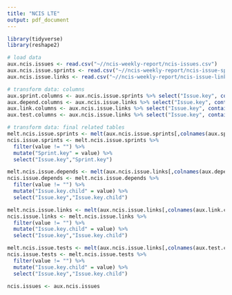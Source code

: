```yaml
---
title: "NCIS LTE"
output: pdf_document
---
```


```r
library(tidyverse)
library(reshape2)

# load data
aux.ncis.issues <- read.csv("~//ncis-weekly-report/ncis-issues.csv")
aux.ncis.issue.sprints <- read.csv("~//ncis-weekly-report/ncis-issue-sprints.csv")
aux.ncis.issue.links <- read.csv("~//ncis-weekly-report/ncis-issue-links.csv")

# transform data: columns
aux.sprint.columns <- aux.ncis.issue.sprints %>% select("Issue.key", contains('Sprint')) %>% head(0)
aux.depend.columns <- aux.ncis.issue.links %>% select("Issue.key", contains('Outward.issue.link..Depend')) %>% head(0)
aux.link.columns <- aux.ncis.issue.links %>% select("Issue.key", contains('Outward.issue.link..Links')) %>% head(0)
aux.test.columns <- aux.ncis.issue.links %>% select("Issue.key", contains('Outward.issue.link..Test.Case')) %>% head(0)

# transform data: final related tables
melt.ncis.issue.sprints <- melt(aux.ncis.issue.sprints[,colnames(aux.sprint.columns)],id.vars = 1)
ncis.issue.sprints <- melt.ncis.issue.sprints %>% 
  filter(value != "") %>% 
  mutate("Sprint.key" = value) %>%
  select("Issue.key","Sprint.key")

melt.ncis.issue.depends <- melt(aux.ncis.issue.links[,colnames(aux.depend.columns)],id.vars = 1)
ncis.issue.depends <- melt.ncis.issue.depends %>% 
  filter(value != "") %>% 
  mutate("Issue.key.child" = value) %>%
  select("Issue.key","Issue.key.child")

melt.ncis.issue.links <- melt(aux.ncis.issue.links[,colnames(aux.link.columns)],id.vars = 1)
ncis.issue.links <- melt.ncis.issue.links %>% 
  filter(value != "") %>% 
  mutate("Issue.key.child" = value) %>%
  select("Issue.key","Issue.key.child")

melt.ncis.issue.tests <- melt(aux.ncis.issue.links[,colnames(aux.test.columns)],id.vars = 1)
ncis.issue.tests <- melt.ncis.issue.tests %>% 
  filter(value != "") %>% 
  mutate("Issue.key.child" = value) %>%
  select("Issue.key","Issue.key.child")

ncis.issues <- aux.ncis.issues
```